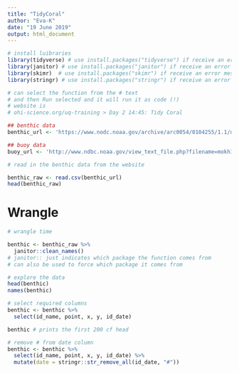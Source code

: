 ```yaml
---
title: "TidyCoral"
author: "Eva-K"
date: "19 June 2019"
output: html_document
---
```



```r
# install luibraries
library(tidyverse) # use install.packages("tidyverse") if receive an error message
library(janitor) # use install.packages("janitor") if receive an error message
library(skimr)  # use install.packages("skimr") if receive an error message
library(stringr) # use install.packages("stringr") if receive an error message

# can select the function from the # text 
# and then Run selected and it will run it as code (!)
# website is
# ohi-science.org/uq-training > Day 2 14:45: Tidy Coral

## benthic data
benthic_url <- 'https://www.nodc.noaa.gov/archive/arc0054/0104255/1.1/data/0-data/cd08/100308OaAla03m.CSV'

## buoy data
buoy_url <- 'http://www.ndbc.noaa.gov/view_text_file.php?filename=mokh1h2010.txt.gz&dir=data/historical/stdmet/'


```

```r
# read in the benthic data from the website

benthic_raw <- read.csv(benthic_url)
head(benthic_raw)

```

# Wrangle

```r
# wrangle time

benthic <- benthic_raw %>%
  janitor::clean_names() 
# janitor:: just indicates which package the function comes from
# can also be used to force which package it comes from

# explore the data
head(benthic)
names(benthic)

# select required columns
benthic <- benthic %>%
  select(id_name, point, x, y, id_date)

benthic # prints the first 200 cf head

# remove # from date column
benthic <- benthic %>%
  select(id_name, point, x, y, id_date) %>%
  mutate(date = stringr::str_remove_all(id_date, "#"))



```

